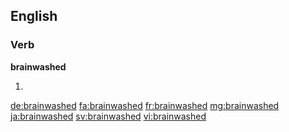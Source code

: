 ==English==

===Verb===
'''brainwashed'''
# {{past of|brainwash}}

[[de:brainwashed]]
[[fa:brainwashed]]
[[fr:brainwashed]]
[[mg:brainwashed]]
[[ja:brainwashed]]
[[sv:brainwashed]]
[[vi:brainwashed]]